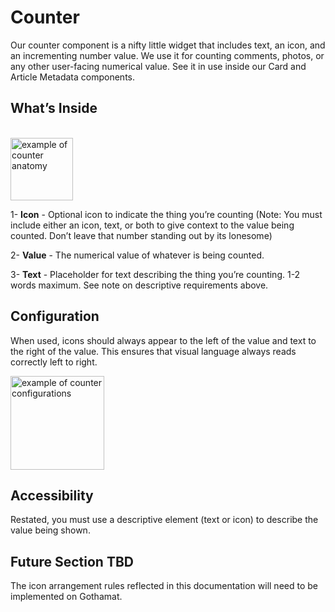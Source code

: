 
<Meta title="Components/Atoms/Counter"/>

# Counter

Our counter component is a nifty little widget that includes text, an icon, and an incrementing number value. We use it for counting comments, photos, or any other user-facing numerical value. See it in use inside our Card and Article Metadata components.

  
  

## What’s Inside
<br/>
 <img alt="example of counter anatomy" src="./images/Atom-Counter-Anatomy.png" width="100" />


1- **Icon** - Optional icon to indicate the thing you’re counting (Note: You must include either an icon, text, or both to give context to the value being counted. Don’t leave that number standing out by its lonesome)


2- **Value** - The numerical value of whatever is being counted.

 
3- **Text** - Placeholder for text describing the thing you’re counting. 1-2 words maximum. See note on descriptive requirements above.

  
  

## Configuration

When used, icons should always appear to the left of the value and text to the right of the value. This ensures that visual language always reads correctly left to right.

 <img alt="example of counter configurations" src="./images/Atom-Counter-Configurations.png" width="150" />



## Accessibility

Restated, you must use a descriptive element (text or icon) to describe the value being shown.

  

## Future Section TBD

The icon arrangement rules reflected in this documentation will need to be implemented on Gothamat.
